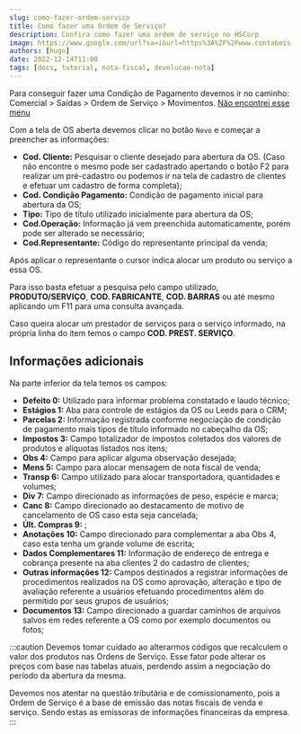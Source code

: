 ```yaml
---
slug: como-fazer-ordem-servico
title: Como fazer uma Ordem de Serviço?
description: Confira como fazer uma ordem de serviço no HSCorp
image: https://www.google.com/url?sa=i&url=https%3A%2F%2Fwww.contabeis.com.br%2Fnoticias%2F44488%2Fordem-de-servico-o-que-e-para-que-serve-e-como-emitir%2F&psig=AOvVaw2Yu8VlPp3u5z9eK4_wMbZe&ust=1671115123295000&source=images&cd=vfe&ved=0CBAQjRxqFwoTCPCUzoyr-fsCFQAAAAAdAAAAABAE
authors: [hugo]
date: 2022-12-14T11:00
tags: [docs, tutorial, nota-fiscal, devolucao-nota]
---
```


Para conseguir fazer uma Condição de Pagamento devemos ir no caminho: <br/><highlight bgColor="#54638c">Comercial > Saídas > Ordem de Serviço > Movimentos</highlight>. [Não encontrei esse menu](/docs/intro/comecando#não-encontrei-o-menu-desejado)

Com a tela de OS aberta devemos clicar no botão `Novo` e começar a preencher as informações:

- **Cod. Cliente:** Pesquisar o cliente desejado para abertura da OS. (Caso não encontre o mesmo pode ser cadastrado apertando o botão F2 para realizar um pré-cadastro ou podemos ir na tela de cadastro de clientes e efetuar um cadastro de forma completa);
- **Cod. Condição Pagamento:** Condição de pagamento inicial para abertura da OS;
- **Tipo:** Tipo de título utilizado inicialmente para abertura da OS;
- **Cod.Operação:** Informação já vem preenchida automaticamente, porém pode ser alterado se necessário;
- **Cod.Representante:** Código do representante principal da venda;

Após aplicar o representante o cursor indica alocar um produto ou serviço a essa OS.

Para isso basta efetuar a pesquisa pelo campo utilizado, **PRODUTO/SERVIÇO**, **COD. FABRICANTE**, **COD. BARRAS** ou até mesmo aplicando um F11 para uma consulta avançada.

Caso queira alocar um prestador de serviços para o serviço informado, na própria linha do item temos o campo **COD. PREST. SERVIÇO**.

## Informações adicionais

Na parte inferior da tela temos os campos:

- **Defeito 0:** Utilizado para informar problema constatado e laudo técnico;
- **Estágios 1:** Aba para controle de estágios da OS ou Leeds para o CRM;
- **Parcelas 2:** Informação registrada conforme negociação de condição de pagamento mais tipos de título informado no cabeçalho da OS;
- **Impostos 3:** Campo totalizador de impostos coletados dos valores de produtos e alíquotas listados nos itens;
- **Obs 4:** Campo para aplicar alguma observação desejada;
- **Mens 5:** Campo para alocar mensagem de nota fiscal de venda;
- **Transp 6:** Campo utilizado para alocar transportadora, quantidades e volumes;
- **Div 7:** Campo direcionado as informações de peso, espécie e marca;
- **Canc 8:** Campo direcionado ao destacamento de motivo de cancelamento de OS caso esta seja cancelada;
- **Últ. Compras 9:** ;
- **Anotações 10:** Campo direcionado para complementar a aba Obs 4, caso esta tenha um grande volume de escrita;
- **Dados Complementares 11:** Informação de endereço de entrega e cobrança presente na aba clientes 2 do cadastro de clientes;
- **Outras informações 12:** Campos destinados a registrar informações de procedimentos realizados na OS como aprovação, alteração e tipo de avaliação referente a usuários efetuando procedimentos além do permitido por seus grupos de usuários;
- **Documentos 13:** Campo direcionado a guardar caminhos de arquivos salvos em redes referente a OS como por exemplo documentos ou fotos;

:::caution
Devemos tomar cuidado ao alterarmos códigos que recalculem o valor dos produtos nas Ordens de Serviço. Esse fator pode alterar os preços com base nas tabelas atuais, perdendo assim a negociação do período da abertura da mesma.

Devemos nos atentar na questão tributária e de comissionamento, pois a Ordem de Serviço é a base de emissão das notas fiscais de venda e serviço. Sendo estas as emissoras de informações financeiras da empresa.
:::
